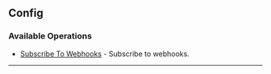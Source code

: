 
## Config

### Available Operations

* [Subscribe To Webhooks](/config/subscribe_to_webhooks) - Subscribe to webhooks.

---
<SubscribeToWebhooks />
